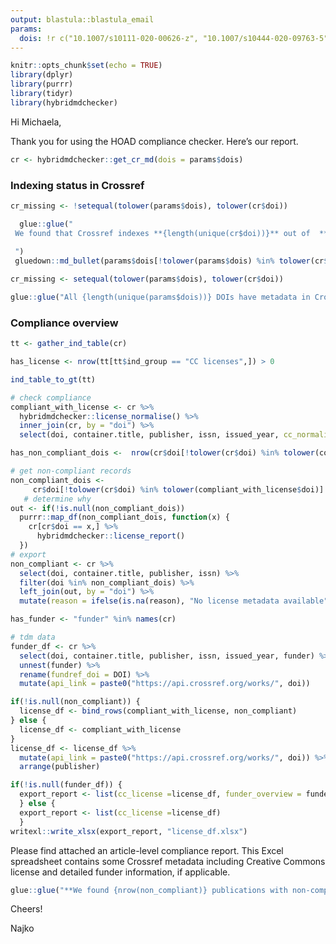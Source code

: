 ```yaml
---
output: blastula::blastula_email
params:
  dois: !r c("10.1007/s10111-020-00626-z", "10.1007/s10444-020-09763-5", "mm")
---
```


```r
knitr::opts_chunk$set(echo = TRUE)
library(dplyr)
library(purrr)
library(tidyr)
library(hybridmdchecker)
```

Hi Michaela,

Thank you for using the HOAD compliance checker. Here's our report.

```r
cr <- hybridmdchecker::get_cr_md(dois = params$dois)
```

### Indexing status in Crossref

```r
cr_missing <- !setequal(tolower(params$dois), tolower(cr$doi))
```

```r
  glue::glue("
 We found that Crossref indexes **{length(unique(cr$doi))}** out of  **{ length(unique(params$dois))}** articles. **The following DOIS were not registered with Crossref:**
 
 ")
 gluedown::md_bullet(params$dois[!tolower(params$dois) %in% tolower(cr$doi)])
```


```r
cr_missing <- setequal(tolower(params$dois), tolower(cr$doi))
```

```r
glue::glue("All {length(unique(params$dois))} DOIs have metadata in Crossref")
```

### Compliance overview

```r
tt <- gather_ind_table(cr)
```


```r
has_license <- nrow(tt[tt$ind_group == "CC licenses",]) > 0
```

```r
ind_table_to_gt(tt)
```


```r
# check compliance
compliant_with_license <- cr %>%
  hybridmdchecker::license_normalise() %>%
  inner_join(cr, by = "doi") %>%
  select(doi, container.title, publisher, issn, issued_year, cc_normalised = license.x)
```

```r
has_non_compliant_dois <-  nrow(cr$doi[!tolower(cr$doi) %in% tolower(compliant_with_license$doi)]) > 0
```

```r
# get non-compliant records
non_compliant_dois <-
     cr$doi[!tolower(cr$doi) %in% tolower(compliant_with_license$doi)]
   # determine why
out <- if(!is.null(non_compliant_dois))
  purrr::map_df(non_compliant_dois, function(x) {
    cr[cr$doi == x,] %>%
      hybridmdchecker::license_report()
  })
# export
non_compliant <- cr %>%
  select(doi, container.title, publisher, issn) %>%
  filter(doi %in% non_compliant_dois) %>%
  left_join(out, by = "doi") %>%
  mutate(reason = ifelse(is.na(reason), "No license metadata available", reason))
```

```r
has_funder <- "funder" %in% names(cr)
```

```r
# tdm data
funder_df <- cr %>% 
  select(doi, container.title, publisher, issn, issued_year, funder) %>% 
  unnest(funder) %>%
  rename(fundref_doi = DOI) %>%
  mutate(api_link = paste0("https://api.crossref.org/works/", doi)) 
```

```r
if(!is.null(non_compliant)) {
  license_df <- bind_rows(compliant_with_license, non_compliant)
} else {
  license_df <- compliant_with_license
} 
license_df <- license_df %>%
  mutate(api_link = paste0("https://api.crossref.org/works/", doi)) %>%
  arrange(publisher)

if(!is.null(funder_df)) {
  export_report <- list(cc_license =license_df, funder_overview = funder_df)
  } else {
  export_report <- list(cc_license =license_df)
  }
writexl::write_xlsx(export_report, "license_df.xlsx")
```


Please find attached an article-level compliance report. This Excel spreadsheet contains some Crossref metadata including Creative Commons license and detailed funder information, if applicable. 

```r
glue::glue("**We found {nrow(non_compliant)} publications with non-compliant license metadata. We strongly recommend to report licensing issues to the publisher to ensure that open access articles are discoverable.**")
```
  
Cheers!

Najko
